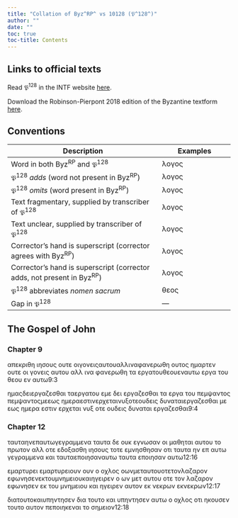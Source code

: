 ```yaml
---
title: "Collation of Byz^RP^ vs 10128 (𝔓^128^)"
author: ""
date: ""
toc: true
toc-title: Contents
---
```


::: {.callout-note appearance="minimal" icon="false" collapse="true"}
# Links to official texts

Read 𝔓^128^ in the INTF website [here](https://ntvmr.uni-muenster.de/manuscript-workspace?docID=10128).

Download the Robinson-Pierpont 2018 edition of the Byzantine textform [here](https://web.archive.org/web/20210413060536/https://byzantinetext.com/wp-content/uploads/2021/03/robinson-pierpont-2018-gnt-edition.pdf).


:::


::: {.callout-note appearance="minimal" icon="false" collapse="true"}
# Conventions

| Description                                                              	| Examples                           	|
|--------------------------------------------------------------------------	|------------------------------------	|
| Word in both Byz^RP^ and 𝔓^128^                                   	| λογος                              	|
| 𝔓^128^ *adds* (word not present in Byz^RP^)                       	| [λογος]{.greek-added}            	|
| 𝔓^128^ *omits* (word present in Byz^RP^)                          	| [λογος]{.greek-omitted}          	|
| Text fragmentary, supplied by transcriber of 𝔓^128^               	| [λογος]{.greek-supplied}         	|
| Text unclear, supplied by transcriber of 𝔓^128^                   	| [λογος]{.unclear}                	|
| Corrector's hand is superscript (corrector agrees with Byz^RP^)          	| [λογος]{.corr}                   	|
| Corrector's hand is superscript (corrector adds, not present in Byz^RP^) 	| [[λογος]{.corr}]{.greek-added} 	|
| 𝔓^128^ abbreviates *nomen sacrum*                                 	| [θεος]{.greek-abbr}            	|
| Gap in 𝔓^128^                                                     	| [―]{.gap}                        	|
:::

## The Gospel of John

### Chapter 9

[απεκριθη]{.greek-omitted} [ιησους]{.greek-omitted} ουτε [[οιγ]{.unclear}[ονειςαυτουαλλιναφανερω]{.greek-supplied}θη]{.greek-added} [ουτος]{.greek-omitted} [ημαρτεν]{.greek-omitted} [ουτε]{.greek-omitted} [οι]{.greek-omitted} [γονεις]{.greek-omitted} [αυτου]{.greek-omitted} [αλλ]{.greek-omitted} [ινα]{.greek-omitted} [φανερωθη]{.greek-omitted} τα [[ε]{.unclear}ρ[γ]{.unclear}[ατου]{.greek-supplied}[θεου]{.greek-abbr}[εναυτω]{.greek-supplied}]{.greek-added} [εργα]{.greek-omitted} [του]{.greek-omitted} [θεου]{.greek-omitted} [εν]{.greek-omitted} [αυτω]{.greek-omitted}[9:3]{.aside}

[[ημαςδειεργα]{.greek-supplied}ζεσθαι]{.greek-added} [[τ]{.unclear}[αεργατο]{.greek-supplied}υ]{.greek-added} [εμε]{.greek-omitted} [δει]{.greek-omitted} [εργαζεσθαι]{.greek-omitted} [τα]{.greek-omitted} [εργα]{.greek-omitted} [του]{.greek-omitted} [πεμψαντος]{.greek-omitted} [[π]{.unclear}[εμψαντοςμεε]{.greek-supplied}ως]{.greek-added} [ημ[εραεστινε]{.greek-supplied}[ρ]{.unclear}χ[εταινυξοτεουδεις]{.greek-supplied}]{.greek-added} [δυνα[τ]{.unclear}[αιεργαζεσθαι]{.greek-supplied}]{.greek-added} [με]{.greek-omitted} [εως]{.greek-omitted} [ημερα]{.greek-omitted} [εστιν]{.greek-omitted} [ερχεται]{.greek-omitted} [νυξ]{.greek-omitted} [οτε]{.greek-omitted} [ουδεις]{.greek-omitted} [δυναται]{.greek-omitted} [εργαζεσθαι]{.greek-omitted}[9:4]{.aside}

### Chapter 12

[[ταυταηνεπαυτωγεγραμμεν]{.greek-supplied}[α]{.unclear}]{.greek-added} [ταυτα]{.greek-omitted} [δε]{.greek-omitted} [ουκ]{.greek-omitted} [εγνωσαν]{.greek-omitted} [οι]{.greek-omitted} [μαθηται]{.greek-omitted} [αυτου]{.greek-omitted} [το]{.greek-omitted} [πρωτον]{.greek-omitted} [αλλ]{.greek-omitted} [οτε]{.greek-omitted} [εδοξασθη]{.greek-omitted} [ιησους]{.greek-omitted} [τοτε]{.greek-omitted} [εμνησθησαν]{.greek-omitted} [οτι]{.greek-omitted} [ταυτα]{.greek-omitted} [ην]{.greek-omitted} [επ]{.greek-omitted} [αυτω]{.greek-omitted} [γεγραμμενα]{.greek-omitted} και [[ταυ]{.greek-supplied}[ταεποιησαναυτω]{.greek-supplied}]{.greek-added} [ταυτα]{.greek-omitted} [εποιησαν]{.greek-omitted} [αυτω]{.greek-omitted}[12:16]{.aside}

[εμαρτυρει]{.greek-omitted} [[εμαρτυρει]{.greek-supplied}[ο]{.unclear}υν]{.greek-added} [ουν]{.greek-omitted} ο οχλο[ς]{.greek-supplied} [[οωνμεταυτουο]{.greek-supplied}τ[ε]{.unclear}[τονλαζαρο]{.greek-supplied}ν]{.greek-added} [εφων[η]{.greek-supplied}[σενεκτουμνημ]{.greek-supplied}ει[ο]{.unclear}[υκαιηγειρ]{.greek-supplied}[ε]{.unclear}ν]{.greek-added} [ο]{.greek-omitted} [ων]{.greek-omitted} [μετ]{.greek-omitted} [αυτου]{.greek-omitted} [οτε]{.greek-omitted} [τον]{.greek-omitted} [λαζαρον]{.greek-omitted} [εφωνησεν]{.greek-omitted} [εκ]{.greek-omitted} [του]{.greek-omitted} [μνημειου]{.greek-omitted} [και]{.greek-omitted} [ηγειρεν]{.greek-omitted} αυτον [εκ]{.greek-omitted} [νεκρων]{.greek-omitted} [[εκνεκρων]{.greek-supplied}]{.greek-added}[12:17]{.aside}

[[διατουτοκαιυπηντ]{.greek-supplied}ησεν]{.greek-added} [δια]{.greek-omitted} [τουτο]{.greek-omitted} [και]{.greek-omitted} [υπηντησεν]{.greek-omitted} [α]{.unclear}[υ]{.greek-supplied}[τω]{.greek-supplied} [ο]{.greek-omitted} [οχλος]{.greek-omitted} [οτι]{.greek-omitted} [ηκουσεν]{.greek-omitted} [τουτο]{.greek-omitted} [αυτον]{.greek-omitted} [πεποιηκεναι]{.greek-omitted} [το]{.greek-omitted} [σημειον]{.greek-omitted}[12:18]{.aside}

